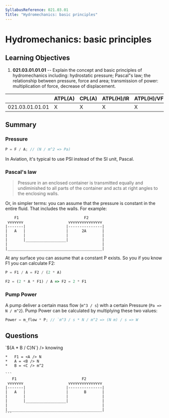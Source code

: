 ```yaml
---
SyllabusReference: 021.03.01
Title: "Hydromechanics: basic principles"
---
```


# Hydromechanics: basic principles

## Learning Objectives

1.  **021.03.01.01.01** -- Explain the concept and basic principles of
    hydromechanics including: hydrostatic pressure; Pascal"s law; the
    relationship between pressure, force and area; transmission of power:
    multiplication of force, decrease of displacement.

|                 | ATPL(A) | CPL(A) | ATPL(H)/IR | ATPL(H)/VFR | CPL(H) | IR | CBIR(A) |
| --------------- | ------- | ------ | ---------- | ----------- | ------ | -- | ------- |
| 021.03.01.01.01 | X       | X      | X          | X           | X      |    |         |

## Summary

### Pressure

```js
P = F / A; // (N / m^2 => Pa)
```

In Aviation, it's typical to use PSI instead of the SI unit, Pascal.

### Pascal's law

> Pressure in an enclosed container is transmitted equally and undiminished to
> all parts of the container and acts at right angles to the enclosing walls.

Or, in simpler terms: you can assume that the pressure is constant in the entire
fluid. That includes the walls. For example:

```
    F1                             F2
 vvvvvvv                    vvvvvvvvvvvvvvv
|-------|                  |---------------|
|   A   |                  |      2A       |
|       |                  |               |
|       |__________________|               |
|                                          |
|__________________________________________|
```

At any surface you can assume that a constant P exists. So you if you know F1
you can calculate F2:

```js
P = F1 / A = F2 / (2 * A)

F2 = (2 * A * F1) / A => F2 = 2 * F1
```

### Pump Power

A pump deliver a certain mass flow (`m^3 / s`) with a certain Pressure
(`Pa => N / m^2`). Pump Power can be calculated by multiplying these two values:

```js
Power = m_flow * P; // `m^3 / s * N / m^2 => (N m) / s => W
```

## Questions

<FunctionQuestion variant="calculation" lo="021.03.01.01.01">
  <Variables
    variables={{
    A: [10, 20, 40, 50],
    B: [5],
    C: [10, 20, 50, 100]
    }}
    answerFunction={(A, B, C) => `${A * B / C}N`}
  />

  <Text>
    knowing

    *   F1 = <A /> N
    *   A = <B /> N
    *   B = <C /> m^2

    ```
       F1                             F2
     vvvvvvv                    vvvvvvvvvvvvvvv
    |-------|                  |---------------|
    |   A   |                  |       B       |
    |       |                  |               |
    |       |__________________|               |
    |                                          |
    |__________________________________________|
    ```
  </Text>
</FunctionQuestion>
